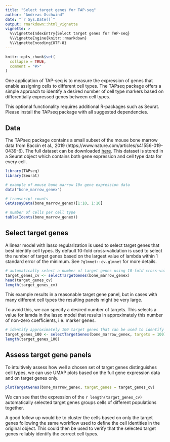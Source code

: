 ```yaml
---
title: "Select target genes for TAP-seq"
author: "Andreas Gschwind"
date: "`r Sys.Date()`"
output: rmarkdown::html_vignette
vignette: >
  %\VignetteIndexEntry{Select target genes for TAP-seq}
  %\VignetteEngine{knitr::rmarkdown}
  %\VignetteEncoding{UTF-8}
---
```


```r
knitr::opts_chunk$set(
  collapse = TRUE,
  comment = "#>"
)
```

One application of TAP-seq is to measure the expression of genes that enable assigning cells to
different cell types. The TAPseq package offers a simple approach to identify a desired number of
cell type markers based on differentially expressed genes between cell types.

This optional functionality requires additional R-packages such as Seurat. Please install the TAPseq
package with all suggested dependencies.

## Data
The TAPseq package contains a small subset of the mouse bone marrow data from Baccin et al., 2019
(https://www.nature.com/articles/s41556-019-0439-6). The full dataset can be downloaded
[here](https://static-content.springer.com/esm/art%3A10.1038%2Fs41556-019-0439-6/MediaObjects/41556_2019_439_MOESM4_ESM.zip).
This dataset is stored in a Seurat object which contains both gene expression and cell type data for
every cell.
```r
library(TAPseq)
library(Seurat)

# example of mouse bone marrow 10x gene expression data
data("bone_marrow_genex")

# transcript counts
GetAssayData(bone_marrow_genex)[1:10, 1:10]

# number of cells per cell type
table(Idents(bone_marrow_genex))
```

## Select target genes
A linear model with lasso regularization is used to select target genes that best identify cell
types. By default 10-fold cross-validation is used to select the number of target genes based on the
largest value of lambda within 1 standard error of the minimum. See `?glmnet::cv.glmnet` for more
details.
```r
# automatically select a number of target genes using 10-fold cross-validation
target_genes_cv <- selectTargetGenes(bone_marrow_genex)
head(target_genes_cv)
length(target_genes_cv)
```

This example results in a reasonable target gene panel, but in cases with many different cell types
the resulting panels might be very large.

To avoid this, we can specify a desired number of targets. This selects a value for lamda in the
lasso model that results in approximately this number of non-zero coefficients, i.e. marker genes.
```r
# identify approximately 100 target genes that can be used to identify cell populations
target_genes_100 <- selectTargetGenes(bone_marrow_genex, targets = 100)
length(target_genes_100)
```

## Assess target gene panels
To intuitively assess how well a chosen set of target genes distinguishes cell types, we can use
UMAP plots based on the full gene expression data and on target genes only.
```r
plotTargetGenes(bone_marrow_genex, target_genes = target_genes_cv)
```

We can see that the expression of  the `r length(target_genes_cv)` automatically selected target
genes groups cells of different populations together.

A good follow up would be to cluster the cells based on only the target genes following the same
workflow used to define the cell identities in the original object. This could then be used to
verify that the selected target genes reliably identify the correct cell types.
